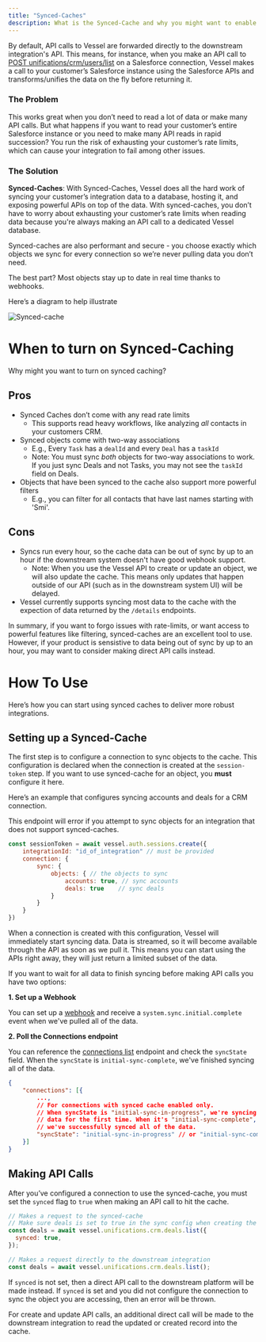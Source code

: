 ```yaml
---
title: "Synced-Caches"
description: What is the Synced-Cache and why you might want to enable it.
---
```


By default, API calls to Vessel are forwarded directly to the downstream integration's API. This means, for instance, when you make an API call to [POST unifications/crm/users/list](/pages/v2/crm-v2/api-reference/get-all-users.mdx) on a Salesforce connection, Vessel makes a call to your customer’s Salesforce instance using the Salesforce APIs and transforms/unifies the data on the fly before returning it.

### The Problem

This works great when you don’t need to read a lot of data or make many API calls. But what happens if you want to read your customer’s entire Salesforce instance or you need to make many API reads in rapid succession? You run the risk of exhausting your customer’s rate limits, which can cause your integration to fail among other issues.

### The Solution

**Synced-Caches**: With Synced-Caches, Vessel does all the hard work of syncing your customer’s integration data to a database, hosting it, and exposing powerful APIs on top of the data. With synced-caches, you don’t have to worry about exhausting your customer’s rate limits when reading data because you're always making an API call to a dedicated Vessel database.

Synced-caches are also performant and secure - you choose exactly which objects we sync for every connection so we’re never pulling data you don’t need.

The best part? Most objects stay up to date in real time thanks to webhooks.

Here’s a diagram to help illustrate

![Synced-cache](/images/syncedcache.png)

# When to turn on Synced-Caching

Why might you want to turn on synced caching?

## Pros

- Synced Caches don’t come with any read rate limits
  - This supports read heavy workflows, like analyzing _all_ contacts in your customers CRM.
- Synced objects come with two-way associations
  - E.g., Every `Task` has a `dealId` and every `Deal` has a `taskId`
  - Note: You must sync _both_ objects for two-way associations to work. If you just sync Deals and not Tasks, you may not see the `taskId` field on Deals.
- Objects that have been synced to the cache also support more powerful filters
  - E.g., you can filter for all contacts that have last names starting with 'Smi'.

## Cons

- Syncs run every hour, so the cache data can be out of sync by up to an hour if the downstream system doesn't have good webhook support.
  - Note: When you use the Vessel API to create or update an object, we will also update the cache. This means only updates that happen outside of our API (such as in the downstream system UI) will be delayed.
- Vessel currently supports syncing most data to the cache with the expection of data returned by the `/details` endpoints.

In summary, if you want to forgo issues with rate-limits, or want access to powerful features like filtering, synced-caches are an excellent tool to use. However, if your product is sensistive to data being out of sync by up to an hour, you may want to consider making direct API calls instead.

# How To Use

Here’s how you can start using synced caches to deliver more robust integrations.

## Setting up a Synced-Cache

The first step is to configure a connection to sync objects to the cache. This configuration is declared when the connection is created at the `session-token` step. If you want to use synced-cache for an object, you **must** configure it here.

Here’s an example that configures syncing accounts and deals for a CRM connection.

<warning>
  This endpoint will error if you attempt to sync objects for an integration
  that does not support synced-caches.
</warning>

```jsx
const sessionToken = await vessel.auth.sessions.create({
	integrationId: "id_of_integration" // must be provided
	connection: {
		sync: {
			objects: { // the objects to sync
				accounts: true, // sync accounts
				deals: true    // sync deals
			}
		}
	}
})
```

When a connection is created with this configuration, Vessel will immediately start syncing data. Data is streamed, so it will become available through the API as soon as we pull it. This means you can start using the APIs right away, they will just return a limited subset of the data.

If you want to wait for all data to finish syncing before making API calls you have two options:

**1. Set up a Webhook**

You can set up a [webhook](/pages/home/webhooks) and receive a `system.sync.initial.complete` event when we've pulled all of the data.

**2. Poll the Connections endpoint**

You can reference the [connections list](/pages/home/api-reference/get-all-connections) endpoint and check the `syncState` field. When the `syncState` is `initial-sync-complete`, we've finished syncing all of the data.

```json
{
	"connections": [{
		...,
		// For connections with synced cache enabled only.
        // When syncState is "initial-sync-in-progress", we're syncing the
		// data for the first time. When it's "initial-sync-complete",
		// we've successfully synced all of the data.
		"syncState": "initial-sync-in-progress" // or "initial-sync-complete"
	}]
}
```

## Making API Calls

After you’ve configured a connection to use the synced-cache, you must set the `synced` flag to `true` when making an API call to hit the cache.

```jsx
// Makes a request to the synced-cache
// Make sure deals is set to true in the sync config when creating the connection.
const deals = await vessel.unifications.crm.deals.list({
  synced: true,
});

// Makes a request directly to the downstream integration
const deals = await vessel.unifications.crm.deals.list();
```

If `synced` is not set, then a direct API call to the downstream platform will be made instead. If `synced` is set and you did not configure the connection to sync the object you are accessing, then an error will be thrown.

<Warning>
  For create and update API calls, an additional direct call will be made to the
  downstream integration to read the updated or created record into the cache.
</Warning>
